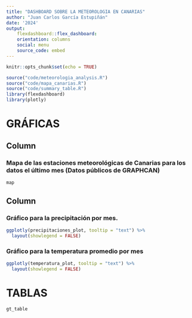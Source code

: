 ```yaml
---
title: "DASHBOARD SOBRE LA METEOROLOGIA EN CANARIAS"
author: "Juan Carlos García Estupiñán"
date: '2024'
output: 
    flexdashboard::flex_dashboard:
    orientation: columns
    social: menu
    source_code: embed
---
```


```r
knitr::opts_chunk$set(echo = TRUE)
```

```r
source("code/meteorologia_analysis.R")
source("code/mapa_canarias.R")
source("code/summary_table.R")
library(flexdashboard)
library(plotly)
```


GRÁFICAS
=======================================================================

Column {data-width=800}
-----------------------------------------------------------------------

### **Mapa de las estaciones meteorológicas de Canarias para los datos el último mes (Datos públicos de GRAPHCAN)**

```r
map
```



Column 
-----------------------------------------------------------------------

### **Gráfico para la precipitación por mes.** 

```r
ggplotly(precipitaciones_plot, tooltip = "text") %>% 
  layout(showlegend = FALSE)
```


### **Gráfico para la temperatura promedio por mes**

```r
ggplotly(temperatura_plot, tooltip = "text") %>% 
  layout(showlegend = FALSE)
```


TABLAS
=======================================================================

```r
gt_table
```
